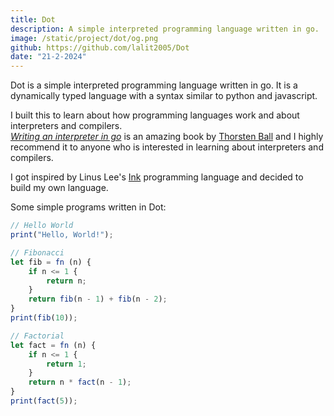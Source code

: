 ```yaml
---
title: Dot
description: A simple interpreted programming language written in go.
image: /static/project/dot/og.png
github: https://github.com/lalit2005/Dot
date: "21-2-2024"
---
```


Dot is a simple interpreted programming language written in go. It is a dynamically typed language with a syntax similar to python and javascript.

I built this to learn about how programming languages work and about interpreters and compilers.  
[_Writing an interpreter in go_](https://interpreterbook.com) is an amazing book by [Thorsten Ball](https://x.com/thorstenball) and I highly recommend it to anyone who is interested in learning about interpreters and compilers.

I got inspired by Linus Lee's [Ink](https://thesephist.com/posts/pl/) programming language and decided to build my own language.

Some simple programs written in Dot:

```js
// Hello World
print("Hello, World!");

// Fibonacci
let fib = fn (n) {
    if n <= 1 {
        return n;
    }
    return fib(n - 1) + fib(n - 2);
}
print(fib(10));

// Factorial
let fact = fn (n) {
    if n <= 1 {
        return 1;
    }
    return n * fact(n - 1);
}
print(fact(5));
```
